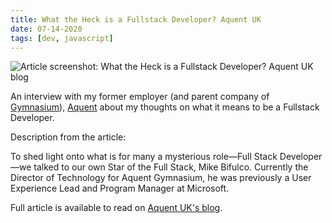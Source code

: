 ```yaml
---
title: What the Heck is a Fullstack Developer? Aquent UK
date: 07-14-2020
tags: [dev, javascript]
---
```


<Image
  publicId="external-references/fullstack-dev-article-aquent/cover"
  alt="Article screenshot: What the Heck is a Fullstack Developer? Aquent UK blog"
/>

An interview with my former employer (and parent company of [Gymnasium](https://www.thegymnasium.com/)), [Aquent](https://aquent.com) about my thoughts on what it means to be a Fullstack Developer.

Description from the article:

<Aside>
  To shed light onto what is for many a mysterious role—Full Stack Developer—we
  talked to our own Star of the Full Stack, Mike Bifulco. Currently the Director
  of Technology for Aquent Gymnasium, he was previously a User Experience Lead
  and Program Manager at Microsoft.
</Aside>

Full article is available to read on [Aquent UK's blog](https://aquent.co.uk/blog/what-the-heck-is-a-full-stack-developer).
